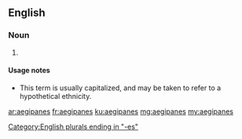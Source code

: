 ==English==

===Noun===
{{head|en|noun plural form}}

# {{label|en|rare}} {{plural of|aegipan|lang=en}}

====Usage notes====
* This term is usually capitalized, and may be taken to refer to a hypothetical ethnicity.

[[Category:English plurals ending in "-es"]]

[[ar:aegipanes]]
[[fr:aegipanes]]
[[ku:aegipanes]]
[[mg:aegipanes]]
[[my:aegipanes]]